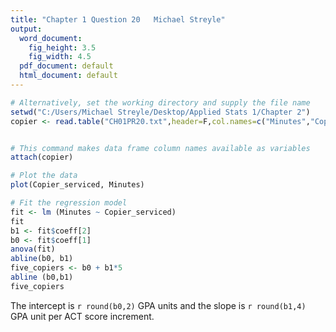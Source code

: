 ```yaml
---
title: "Chapter 1 Question 20   Michael Streyle"
output:
  word_document:
    fig_height: 3.5
    fig_width: 4.5
  pdf_document: default
  html_document: default
---
```


```r

# Alternatively, set the working directory and supply the file name
setwd("C:/Users/Michael Streyle/Desktop/Applied Stats 1/Chapter 2")
copier <- read.table("CH01PR20.txt",header=F,col.names=c("Minutes","Copier_serviced"))


# This command makes data frame column names available as variables
attach(copier)

# Plot the data
plot(Copier_serviced, Minutes)

# Fit the regression model
fit <- lm (Minutes ~ Copier_serviced)
fit
b1 <- fit$coeff[2]
b0 <- fit$coeff[1]
anova(fit)
abline(b0, b1)
five_copiers <- b0 + b1*5
abline (b0,b1)
five_copiers

```
The intercept is `r round(b0,2)` GPA units and the slope is `r round(b1,4)` GPA unit per ACT score increment.
